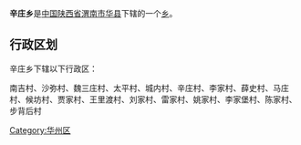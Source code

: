 {{中国乡级行政区
|行政区全称 = 辛庄乡
|景观照片文件名 = 
|景观照片描述 = 
|汉语拼音 =
|其他语言 = 
|其他语言名称 = 
|位置图文件名 = 
|位置图描述 = 
|自定义图片=
|上级行政区 = [[陕西省|陕西省]][[渭南市|渭南市]][[华县|华县]]
|行政区类别 = [[乡级行政区|乡]]
|行政区划代码 = 
|行政区划 = 
|村委会 = 
|居委会 = 
|建置时间 = 
|领导职位 = 
|领导名称 = 
|政府驻地 = 
|毗邻 = 
|地理坐标 = 
|总面积 = 
|总人口 = 
|户籍人口 = 
|户籍人口年份 = 
|常住人口 = 
|常住人口年份 = 
|人口密度 = 
|GDP = 
|邮政编码 = 
|电话区号 = 
|官方网站 = 
|网站名称 = 
}}
'''辛庄乡'''是[[中华人民共和国|中国]][[陕西省|陕西省]][[渭南市|渭南市]][[华县|华县]]下辖的一个[[乡级行政区|乡]]。

== 行政区划 ==
辛庄乡下辖以下行政区：

南吉村、沙弥村、魏三庄村、太平村、城内村、辛庄村、李家村、薛史村、马庄村、候坊村、贾家村、王里渡村、刘家村、雷家村、姚家村、李家堡村、陈家村、步背后村

{{陕西小作品}}
{{华县行政区划}}

[[Category:华州区|Category:华州区]]